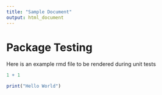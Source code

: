 ```yaml
---
title: "Sample Document"
output: html_document
---
```


# Package Testing

Here is an example rmd file to be rendered during unit tests

```r
1 + 1
```

```r
print("Hello World")
```

